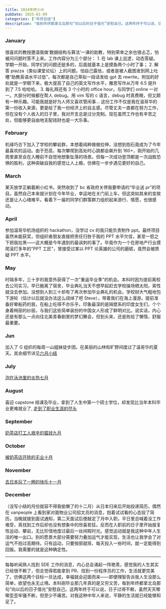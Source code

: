 ```yaml
---
title: 2024年终小计
pubDate: 2025-01-09
categories: ["年终总结"]
description: "每到年终都拿北岛那句“向以后的日子借光”安慰自己。这两年终于可以说，日子过得不赖，虽然天天唧唧歪歪牢骚不断，但至少不痛苦。对我这种中年人来说，平静的生活就已经能够知足了。"
---
```


### January

很喜欢的教授邀请我做‘数据结构与算法’一课的助教，特别荣幸之余也很忐忑，怕被问问题时答不上来。工作内容分为三个部分： 1. 在 lab 课上巡逻，动态答疑。学期一开始，同学们的问题还挺多的，后面就基本上是摸鱼两个小时了事； 2. 解答 piazza（类似课堂论坛）上的问题。怕自己露怯，或者是被人截图发到网上吐槽“助教英语水平过低”，每次都是自己草拟一段话发给 gpt 去 rewrite。附加的好处就是一学期下来，极大提高了自己的英文写作水平，雅思写作从万年 6.5 提升到了 7.5 哈哈哈。 3. 每礼拜还有 3 个小时的 office hour，与同学们 online 一对一。大部分时候都在帮人 debug。用 vim 写的 c 语言，debug 时真费眼，但又颇有一种乐趣。可能我就是好为人师又喜欢管闲事...
这份工作不仅是我在温哥华的第一份收入来源，更是给了我一份经济上的自主感。尽管丈夫一直都在努力工作，但在没有个人收入的日子里，我对开支总是过分克制。现在虽然工作也有辛苦之处，但能够更自由地支配钱财也是一大乐事。

### February

机缘巧合下加入了学校的攀岩群，本想着纯粹做做拉伸，没想到抱石竟成为了今年最喜欢的运动。由于恐高，每次攀爬到高处时心跳都会飙升到 160+，刚开始的几周里甚至会在入睡前不自觉地想象坠落的场景。但每一次成功登顶都是一次战胜恐惧的胜利，这种突破自我的感觉让人上瘾，仿佛在一步步遇见更好的自己。

### March

某天放学正躺着刷小红书，突然收到了 bc 省政府关停我要申请的“毕业送 pr”的项目。虽然自己本来就计划在今年毕业，幸运地在关门前上车，但这突如其来的变故还是让人心绪难平。看着下一届的同学们群策群力组织起来游行、情愿，也很感动。

### April

参加温哥华机场组织的 hackathon，没学过 cv 的我只能负责制作 ppt。最终项目虽然未能获奖，但组织者朋友直接把责任归咎于我的 PPT 水平欠佳，甚至一怒之下把我拉黑——这大概是今年遇到的最讽刺的事了。毕竟作为一个在房地产行业摸爬滚打多年的"PPT 工匠"，曾接受过某以 PPT 论英雄的公司的磨砺，竟然会被质疑 PPT 水平。

### May

时隔多年，三十岁的我意外获得了一次"重返毕业季"的机会。本科时因为提前离校去公司实习，早已搬离了宿舍，毕业典礼当天不想早起赶去学校操场晒太阳，索性就没去参加。没想到人到三十却有了再次参加毕业典礼的机会。学校财大气粗地包下游轮（估计以后就没办法这么阔绰了吧 Steve），带着我们在海上漫游。提前准备好晕船药的我，在船上吃得不亦乐乎。印象最深的是隔壁系的印度女生们，个个身着绚丽的纱丽，与我们这些简单装扮的中国女人形成了鲜明对比。说实话，内心还是有那么一点向往北美青春剧里的梦幻舞会，但到头来，还是败给了懒惰，舒服最重要。

### Jun

加入了 G 组织的每周一山姐妹徒步团。在美丽的山林和旷野间度过了温哥华的夏天。其余细节详见[六月小结](https://josiewei2023.github.io/posts/6%E6%9C%88%E5%B0%8F%E7%BB%93/)

### July

[泡在泳池里的炎热七月](https://josiewei2023.github.io/posts/summar-2024-7/)

### August

喜迎 capstone 结课及毕业，拿到了人生中第一个硕士学位，却发现比当年本科毕业更难就业了, [走到了职业生涯的尽头](https://josiewei2023.github.io/posts/the-end-of-career/)

### September

[奶茶店打工人艰辛的揾钱九月](https://josiewei2023.github.io/posts/summary-2024-9/)

### October

[被奶茶店开除的无业十月](https://josiewei2023.github.io/posts/summary-2024-10/)

### November

[去日本玩了一圈的快乐十一月](https://josiewei2023.github.io/posts/travel-to-japan/)

### December

（没写小结的月份就容不得我偷懒了的十二月）从日本归来后开始投递简历，偶然在 vanpeople 上看到家对面物业公司招文员的消息，抱着试试看的心态投了简历。当晚就接到面试通知，第二天面试后便敲定了月中入职。平日里总喊着没工作难受，真找到工作后却也没有想象中的欣喜若狂。反而在入职前的日子里开始报复性运动、攀岩，无比珍惜地度过最后一丝闲暇时光。感觉运动就是我这种中年人生活的唯一出口。别的愿景大部分需要努力叠加运气才能实现，生活也让我学会了对运气不抱过高期待。只有运动，只要按部就班、每天投入一些时间，就一定能得到回报。我需要的就是这种确定性。

---

每每听闻熟人找到 SDE 工作的消息，内心总会涌起一阵艳羡，感觉我的人生其实已经很不赖了，但总觉得若能拿到 PR、找到一份程序员的工作，生活就更完美了。仿佛这两个目标一旦达成，幸福就会迎面而来——即便理智告诉我人生没那么简单，欲望也永无止境。本科刚毕业那几年真的是又穷又苦，每到年终都拿北岛那句“向以后的日子借光”安慰自己。这两年终于可以说，日子过得不赖，虽然天天唧唧歪歪牢骚不断，但至少不痛苦。对我这种中年人来说，平静的生活就已经能够知足了。
